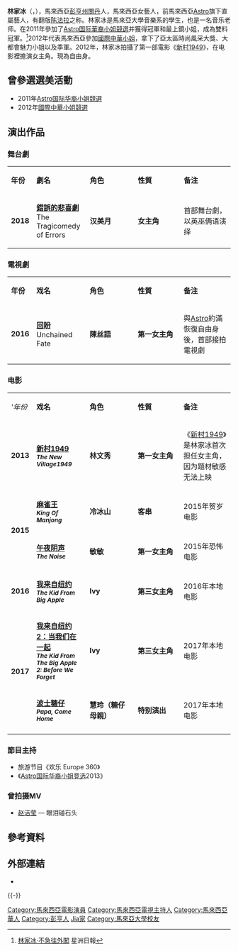 {{blpsources|time=2020-12-01}}
{{藝人
| 姓名 = 林家冰
| 類型 = 女藝人
| 圖片 = 
| 圖片尺寸 = 
| 圖片簡介 = 
| 英文名 = Lim Jia Bing
| 綽號 = Lenna Lim
| 國籍 = {{MAS}}
| 民族 = [[華人|華人]]
| 籍貫 =
| 出生日期 = {{Birth date and age|1988|11|21}}
| 出生地點 = {{MAS}}[[彭亨州|彭亨州]][[关丹|关丹]]
| 逝世日期 =  
| 逝世地點 = 
| 職業 = [[演員|演員]]
| 語言 = [[英語|英語]]、[[粤語|粤語]]、[[普通話|普通話]]、[[馬來語|馬來語]]、[[福建話|福建話]]
| 教育程度 = [[馬來亞大學|馬來亞大學]]音樂系
| 宗教信仰 = 
| 配偶 =
| 出身地 = [[马来西亚|马来西亚]]
| 活躍年代 = 2012年至今
| 經紀公司 = [[Astro大馬控股有限公司|Astro]]（2013年至2016年）
| 網站 = 
| awards = 2011[[Astro_國際華裔小姐|Astro 國際華裔小姐]]冠軍
2011[[Astro_國際華裔小姐|Astro 國際華裔小姐]]最上鏡小姐
2012年[[國際中華小姐|國際中華小姐]]季軍
}}

'''林家冰'''（{{lang|en|Lenna Lim}}，{{bd|1988年|11月21日|catIdx=Lim林家冰}}），馬來西亞[[彭亨州|彭亨州]][[關丹|關丹]]人，馬來西亞女藝人，前馬來西亞[[Astro大馬控股有限公司|Astro]]旗下直屬藝人，有翻版[[陈法拉|陈法拉]]之称。林家冰是馬來亞大學音樂系的學生，也是一名音乐老师。在2011年參加了[[Astro国际華裔小姐競選|Astro国际華裔小姐競選]]并獲得冠軍和最上鏡小姐，成為雙料冠軍。<ref>[http://ent.sinchew.com.my/node/34590  林家冰‧不急往外闖] {{Wayback|url=http://ent.sinchew.com.my/node/34590 |date=20140201230125 }} 星洲日報</ref>2012年代表馬來西亞參加[[國際中華小姐|國際中華小姐]]，拿下了亞太區時尚風采大獎、大都會魅力小姐以及季軍。2012年，林家冰拍攝了第一部電影《[[新村1949|新村1949]]》，在电影裡擔演女主角。現為自由身。

== 曾參選選美活動 ==
* 2011年[[Astro国际华裔小姐競選|Astro国际华裔小姐競選]]
* 2012年[[國際中華小姐競選|國際中華小姐競選]]

==演出作品 ==

=== 舞台劇 ===
{|class="wikitable" width="75%"
|- style="background:#AFC7BA; color:snow" align=center
|style="width:10%"|'''年份'''||style="width:24%"|'''劇名'''||style="width:22%"|'''角色'''||style="width:21%"|'''性質'''||style="width:26%"|'''备注'''
|-
! '''2018'''
! '''[[錯誤的悲喜劇|錯誤的悲喜劇]]'''<br>The Tragicomedy of Errors
|'''汉美月'''
|'''女主角'''
|首部舞台劇，以英巫俩语演绎
|}

=== 電視劇 ===
{|class="wikitable" width="75%"
|- style="background:#AFC7BA; color:snow" align=center
|style="width:10%"|'''年份'''||style="width:24%"|'''戏名'''||style="width:22%"|'''角色'''||style="width:21%"|'''性質'''||style="width:26%"|'''备注'''
|-
! '''2016'''
! '''[[回盼|回盼]]'''<br>Unchained Fate
|'''陳丝語'''
|'''第一女主角'''
|與[[Astro大馬控股有限公司|Astro]]約滿恢復自由身後，首部接拍電視劇
|}

=== 电影 ===
{|class="wikitable" width="85%"
|- style="background:#AFC7BA; color:snow" align=center
|style="width:10%"|'''年份''||style="width:24%"|'''戏名'''||style="width:22%"|'''角色'''||style="width:21%"|'''性質'''||style="width:26%"|'''备注'''
|-
| '''2013'''
! '''[[新村1949|新村1949]]<br><small>''The New Village1949''</small>'''
! '''林文秀'''
| '''第一女主角'''
| 《[[新村1949|新村1949]]》是林家冰首次担任女主角，因为题材敏感无法上映
|-
| rowspan="2"| '''2015'''
! '''[[麻雀王|麻雀王]]<br><small>''King Of Manjong''</small>'''
! '''冷冰山'''
| '''客串'''
| 2015年贺岁电影
|-
! '''[[午夜阴声|午夜阴声]]<br><small>''The Noise''</small>'''
! '''敏敏'''
| '''第一女主角'''
| 2015年恐怖电影
|-
| '''2016'''
! '''[[我来自纽约|我来自纽约]]<br><small>''The Kid From Big Apple''</small>'''
! '''Ivy'''
| '''第三女主角'''
| 2016年本地电影
|-
| rowspan="2" |'''2017'''
!'''[[我来自纽约2：当我们在一起|我来自纽约2：当我们在一起]]<br><small>''The Kid From The Big Apple 2: Before We Forget ''</small>'''
! '''Ivy'''
| '''第三女主角'''
| 2017年本地电影
|-
!'''[[波士糖仔|波士糖仔]]<br><small>''Papa, Come Home''</small>'''
!'''慧玲（糖仔母親）'''
| '''特别演出'''
| 2017年本地电影
|-
|}

=== 節目主持 ===
* 旅游节目《欢乐 Europe 360》
* 《[[Astro国际华裔小姐竞选|Astro国际华裔小姐竞选]]2013》

=== 曾拍摄MV ===
* [[赵洁莹|赵洁莹]] — 眼泪碰石头

==參考資料==
{{reflist}}

== 外部連結 ==
*{{instagram|lennalim}}

{{-}}
{{各地華裔小姐|[[葉伊秀|葉伊秀]]|Astro國際|冠|2011|[[陳楚寰|陳楚寰]]}}
{{國際中華小姐|[[張慧雯_(香港)|張慧雯]]|季|2012|[[張名雅|張名雅]]}}

{{DEFAULTSORT:Lim林}}
[[Category:馬來西亞電影演員|Category:馬來西亞電影演員]]
[[Category:馬來西亞電視主持人|Category:馬來西亞電視主持人]]
[[Category:馬來西亞華人|Category:馬來西亞華人]]
[[Category:彭亨人|Category:彭亨人]]
[[Category:林姓|Jia家]]
[[Category:馬來亞大學校友|Category:馬來亞大學校友]]